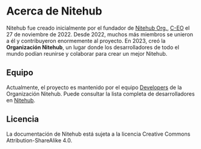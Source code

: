# Acerca de Nitehub

Nitehub fue creado inicialmente por el fundador de [Nitehub Org.](https://git.c-eo.repl.co/nitehub), [C-EO](https://git.c-eo.repl.co/c-eo) el 27 de noviembre de 2022. Desde 2022, muchos más miembros se unieron a él y contribuyeron enormemente al proyecto. En 2023, creó la **Organización Nitehub**, un lugar donde los desarrolladores de todo el mundo podían reunirse y colaborar para crear un mejor Nitehub.

## Equipo

Actualmente, el proyecto es mantenido por el equipo [Developers](https://git.c-eo.repl.co/org/nitehub/teams/developers) de la Organización Nitehub. Puede consultar la lista completa de desarrolladores en [Nitehub](https://git.c-eo.repl.co/org/nitehub/teams/developers).

## Licencia

La documentación de Nitehub está sujeta a la licencia Creative Commons Attribution-ShareAlike 4.0.
